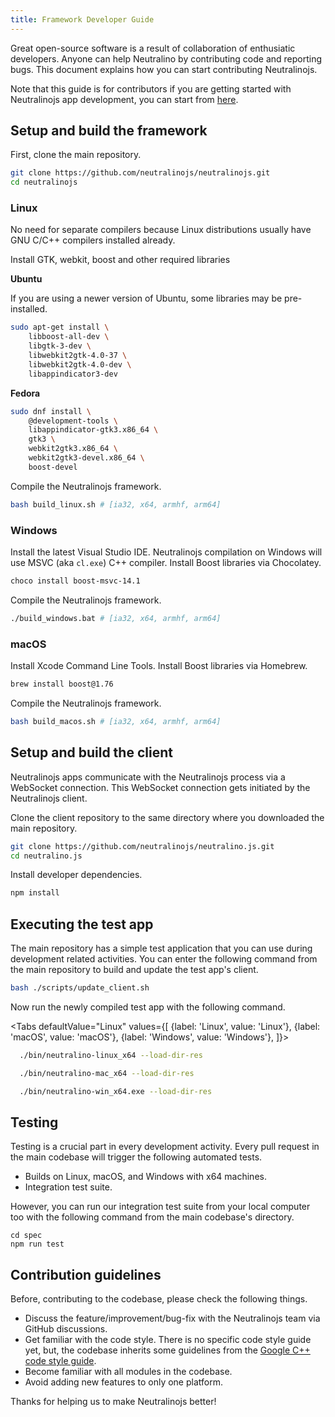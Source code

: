 ```yaml
---
title: Framework Developer Guide
---
```


Great open-source software is a result of collaboration of enthusiatic developers. Anyone can help Neutralino
by contributing code and reporting bugs. This document explains how you can start contributing Neutralinojs.

Note that this guide is for contributors if you are getting started with Neutralinojs app development,
you can start from [here](../getting-started/your-first-neutralinojs-app).

## Setup and build the framework

First, clone the main repository.

```bash
git clone https://github.com/neutralinojs/neutralinojs.git
cd neutralinojs
```

### Linux

No need for separate compilers because Linux distributions usually have GNU C/C++ compilers installed already.

Install GTK, webkit, boost and other required libraries

**Ubuntu**

If you are using a newer version of Ubuntu, some libraries may be pre-installed.

```bash
sudo apt-get install \
    libboost-all-dev \
    libgtk-3-dev \
    libwebkit2gtk-4.0-37 \
    libwebkit2gtk-4.0-dev \
    libappindicator3-dev
```

**Fedora**

```bash
sudo dnf install \
    @development-tools \
    libappindicator-gtk3.x86_64 \
    gtk3 \
    webkit2gtk3.x86_64 \
    webkit2gtk3-devel.x86_64 \
    boost-devel
```

Compile the Neutralinojs framework.

```bash
bash build_linux.sh # [ia32, x64, armhf, arm64]
```

### Windows

Install the latest Visual Studio IDE. Neutralinojs compilation on Windows will use MSVC (aka `cl.exe`) C++ compiler. Install Boost libraries via Chocolatey.

```bash
choco install boost-msvc-14.1
```

Compile the Neutralinojs framework.

```bash
./build_windows.bat # [ia32, x64, armhf, arm64]
```

### macOS

Install Xcode Command Line Tools. Install Boost libraries via Homebrew.

```bash
brew install boost@1.76
```

Compile the Neutralinojs framework.

```bash
bash build_macos.sh # [ia32, x64, armhf, arm64]
```

## Setup and build the client

Neutralinojs apps communicate with the Neutralinojs process via a WebSocket connection. This WebSocket connection
gets initiated by the Neutralinojs client.

Clone the client repository to the same directory where you downloaded the main repository.

```bash
git clone https://github.com/neutralinojs/neutralino.js.git
cd neutralino.js
```

Install developer dependencies.

```bash
npm install
```

## Executing the test app

The main repository has a simple test application that you can use during development related activities.
You can enter the following command from the main repository to build and update the test app's client.

```bash
bash ./scripts/update_client.sh
```

Now run the newly compiled test app with the following command.

<Tabs
  defaultValue="Linux"
  values={[
    {label: 'Linux', value: 'Linux'},
    {label: 'macOS', value: 'macOS'},
    {label: 'Windows', value: 'Windows'},
  ]}>
  <TabItem value="Linux">

  ```bash
    ./bin/neutralino-linux_x64 --load-dir-res
  ```

  </TabItem>
  <TabItem value="macOS">

  ```bash
    ./bin/neutralino-mac_x64 --load-dir-res
  ```

  </TabItem>
  <TabItem value="Windows">

  ```bash
    ./bin/neutralino-win_x64.exe --load-dir-res
  ```

  </TabItem>
</Tabs>

## Testing

Testing is a crucial part in every development activity. Every pull request in the main codebase will trigger
the following automated tests.

- Builds on Linux, macOS, and Windows with x64 machines.
- Integration test suite.

However, you can run our integration test suite from your local computer too with the following command
from the main codebase's directory.

```
cd spec
npm run test
```

## Contribution guidelines

Before, contributing to the codebase, please check the following things.

- Discuss the feature/improvement/bug-fix with the Neutralinojs team via GitHub discussions.
- Get familiar with the code style. There is no specific code style guide yet, but, the codebase inherits
some guidelines from the [Google C++ code style guide](https://google.github.io/styleguide/cppguide.html).
- Become familiar with all modules in the codebase.
- Avoid adding new features to only one platform.

Thanks for helping us to make Neutralinojs better!



